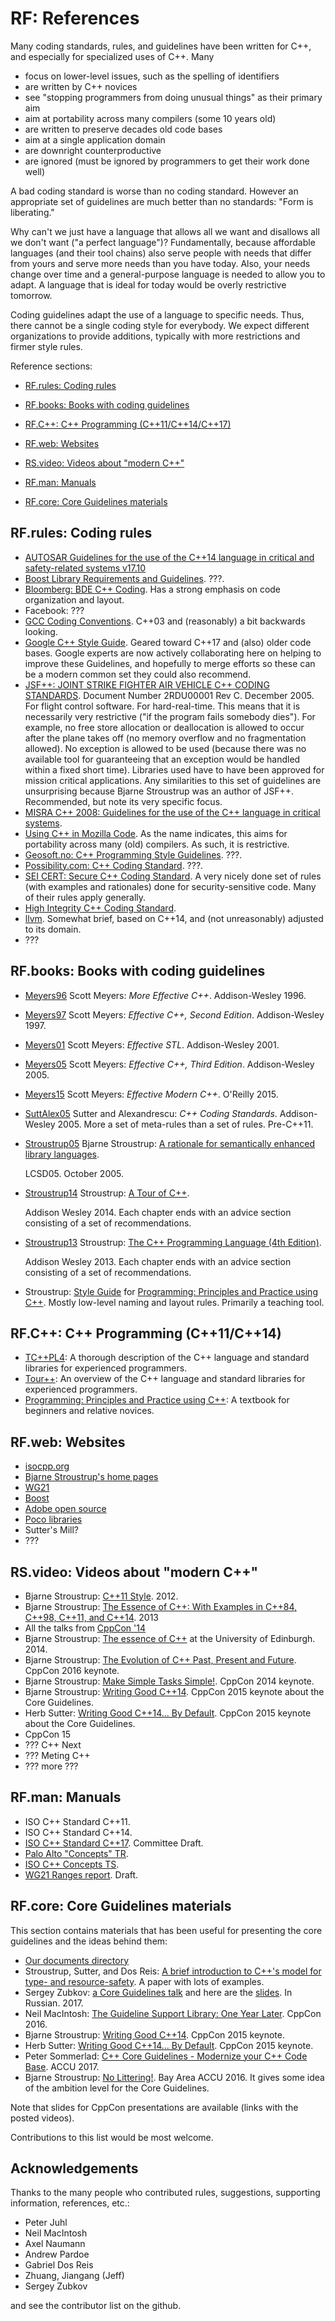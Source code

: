# <a href="#" name="S-references"></a>RF: References

Many coding standards, rules, and guidelines have been written for C++, and especially for specialized uses of C++.
Many

* focus on lower-level issues, such as the spelling of identifiers
* are written by C++ novices
* see "stopping programmers from doing unusual things" as their primary aim
* aim at portability across many compilers (some 10 years old)
* are written to preserve decades old code bases
* aim at a single application domain
* are downright counterproductive
* are ignored (must be ignored by programmers to get their work done well)

A bad coding standard is worse than no coding standard.
However an appropriate set of guidelines are much better than no standards: "Form is liberating."

Why can't we just have a language that allows all we want and disallows all we don't want ("a perfect language")?
Fundamentally, because affordable languages (and their tool chains) also serve people with needs that differ from yours and serve more needs than you have today.
Also, your needs change over time and a general-purpose language is needed to allow you to adapt.
A language that is ideal for today would be overly restrictive tomorrow.

Coding guidelines adapt the use of a language to specific needs.
Thus, there cannot be a single coding style for everybody.
We expect different organizations to provide additions, typically with more restrictions and firmer style rules.

Reference sections:

* [RF.rules: Coding rules](/references#SS-rules)

* [RF.books: Books with coding guidelines](/references#SS-books)

* [RF.C++: C++ Programming (C++11/C++14/C++17)](/references#SS-Cplusplus)

* [RF.web: Websites](/references#SS-web)

* [RS.video: Videos about "modern C++"](/references#SS-vid)

* [RF.man: Manuals](/references#SS-man)

* [RF.core: Core Guidelines materials](/references#SS-core)


## <a href="#" name="SS-rules"></a>RF.rules: Coding rules

* [AUTOSAR Guidelines for the use of the C++14 language in critical and safety-related systems v17.10](https://www.autosar.org/fileadmin/user_upload/standards/adaptive/17-10/AUTOSAR_RS_CPP14Guidelines.pdf)
* [Boost Library Requirements and Guidelines](http://www.boost.org/development/requirements.html).
  ???.
* [Bloomberg: BDE C++ Coding](https://github.com/bloomberg/bde/wiki/CodingStandards.pdf).
  Has a strong emphasis on code organization and layout.
* Facebook: ???
* [GCC Coding Conventions](https://gcc.gnu.org/codingconventions.html).
  C++03 and (reasonably) a bit backwards looking.
* [Google C++ Style Guide](https://google.github.io/styleguide/cppguide.html).
  Geared toward C++17 and (also) older code bases. Google experts are now actively collaborating here on helping to improve these Guidelines, and hopefully to merge efforts so these can be a modern common set they could also recommend.
* [JSF++: JOINT STRIKE FIGHTER AIR VEHICLE C++ CODING STANDARDS](http://www.stroustrup.com/JSF-AV-rules.pdf).
  Document Number 2RDU00001 Rev C. December 2005.
  For flight control software.
  For hard-real-time.
  This means that it is necessarily very restrictive ("if the program fails somebody dies").
  For example, no free store allocation or deallocation is allowed to occur after the plane takes off (no memory overflow and no fragmentation allowed).
  No exception is allowed to be used (because there was no available tool for guaranteeing that an exception would be handled within a fixed short time).
  Libraries used have to have been approved for mission critical applications.
  Any similarities to this set of guidelines are unsurprising because Bjarne Stroustrup was an author of JSF++.
  Recommended, but note its very specific focus.
* [MISRA C++ 2008: Guidelines for the use of the C++ language in critical systems](https://www.misra.org.uk/Buyonline/tabid/58/Default.aspx).
* [Using C++ in Mozilla Code](https://firefox-source-docs.mozilla.org/code-quality/coding-style/using_cxx_in_firefox_code.html).
  As the name indicates, this aims for portability across many (old) compilers.
  As such, it is restrictive.
* [Geosoft.no: C++ Programming Style Guidelines](http://geosoft.no/development/cppstyle.html).
  ???.
* [Possibility.com: C++ Coding Standard](http://www.possibility.com/Cpp/CppCodingStandard.html).
  ???.
* [SEI CERT: Secure C++ Coding Standard](https://www.securecoding.cert.org/confluence/pages/viewpage.action?pageId=637).
  A very nicely done set of rules (with examples and rationales) done for security-sensitive code.
  Many of their rules apply generally.
* [High Integrity C++ Coding Standard](http://www.codingstandard.com/).
* [llvm](http://llvm.org/docs/CodingStandards.html).
  Somewhat brief, based on C++14, and (not unreasonably) adjusted to its domain.
* ???

## <a href="#" name="SS-books"></a>RF.books: Books with coding guidelines

* [Meyers96](/unclassified#Meyers96) Scott Meyers: *More Effective C++*. Addison-Wesley 1996.

* [Meyers97](/unclassified#Meyers97) Scott Meyers: *Effective C++, Second Edition*. Addison-Wesley 1997.

* [Meyers01](/unclassified#Meyers01) Scott Meyers: *Effective STL*. Addison-Wesley 2001.

* [Meyers05](/unclassified#Meyers05) Scott Meyers: *Effective C++, Third Edition*. Addison-Wesley 2005.

* [Meyers15](/unclassified#Meyers15) Scott Meyers: *Effective Modern C++*. O'Reilly 2015.

* [SuttAlex05](/unclassified#SuttAlex05) Sutter and Alexandrescu: *C++ Coding Standards*. Addison-Wesley 2005. More a set of meta-rules than a set of rules. Pre-C++11.

* [Stroustrup05](/unclassified#Stroustrup05) Bjarne Stroustrup: [A rationale for semantically enhanced library languages](http://www.stroustrup.com/SELLrationale.pdf).

  LCSD05. October 2005.
* [Stroustrup14](/unclassified#Stroustrup05) Stroustrup: [A Tour of C++](http://www.stroustrup.com/Tour.html).

  Addison Wesley 2014.
  Each chapter ends with an advice section consisting of a set of recommendations.
* [Stroustrup13](/unclassified#Stroustrup13) Stroustrup: [The C++ Programming Language (4th Edition)](http://www.stroustrup.com/4th.html).

  Addison Wesley 2013.
  Each chapter ends with an advice section consisting of a set of recommendations.
* Stroustrup: [Style Guide](http://www.stroustrup.com/Programming/PPP-style.pdf)
  for [Programming: Principles and Practice using C++](http://www.stroustrup.com/programming.html).
  Mostly low-level naming and layout rules.
  Primarily a teaching tool.

## <a href="#" name="SS-Cplusplus"></a>RF.C++: C++ Programming (C++11/C++14)

* [TC++PL4](http://www.stroustrup.com/4th.html):
A thorough description of the C++ language and standard libraries for experienced programmers.
* [Tour++](http://www.stroustrup.com/Tour.html):
An overview of the C++ language and standard libraries for experienced programmers.
* [Programming: Principles and Practice using C++](http://www.stroustrup.com/programming.html):
A textbook for beginners and relative novices.

## <a href="#" name="SS-web"></a>RF.web: Websites

* [isocpp.org](https://isocpp.org)
* [Bjarne Stroustrup's home pages](http://www.stroustrup.com)
* [WG21](http://www.open-std.org/jtc1/sc22/wg21/)
* [Boost](http://www.boost.org)<a href="#" name="Boost"></a>
* [Adobe open source](http://www.adobe.com/open-source.html)
* [Poco libraries](http://pocoproject.org/)
* Sutter's Mill?
* ???

## <a href="#" name="SS-vid"></a>RS.video: Videos about "modern C++"

* Bjarne Stroustrup: [C++11 Style](http://channel9.msdn.com/Events/GoingNative/GoingNative-2012/Keynote-Bjarne-Stroustrup-Cpp11-Style). 2012.
* Bjarne Stroustrup: [The Essence of C++: With Examples in C++84, C++98, C++11, and C++14](http://channel9.msdn.com/Events/GoingNative/2013/Opening-Keynote-Bjarne-Stroustrup). 2013
* All the talks from [CppCon '14](https://isocpp.org/blog/2014/11/cppcon-videos-c9)
* Bjarne Stroustrup: [The essence of C++](https://www.youtube.com/watch?v=86xWVb4XIyE) at the University of Edinburgh. 2014.
* Bjarne Stroustrup: [The Evolution of C++ Past, Present and Future](https://www.youtube.com/watch?v=_wzc7a3McOs). CppCon 2016 keynote.
* Bjarne Stroustrup: [Make Simple Tasks Simple!](https://www.youtube.com/watch?v=nesCaocNjtQ). CppCon 2014 keynote.
* Bjarne Stroustrup: [Writing Good C++14](https://www.youtube.com/watch?v=1OEu9C51K2A). CppCon 2015 keynote about the Core Guidelines.
* Herb Sutter: [Writing Good C++14... By Default](https://www.youtube.com/watch?v=hEx5DNLWGgA). CppCon 2015 keynote about the Core Guidelines.
* CppCon 15
* ??? C++ Next
* ??? Meting C++
* ??? more ???

## <a href="#" name="SS-man"></a>RF.man: Manuals

* ISO C++ Standard C++11.
* ISO C++ Standard C++14.
* [ISO C++ Standard C++17](http://www.open-std.org/jtc1/sc22/wg21/docs/papers/2016/n4606.pdf). Committee Draft.
* [Palo Alto "Concepts" TR](http://www.open-std.org/jtc1/sc22/wg21/docs/papers/2012/n3351.pdf).
* [ISO C++ Concepts TS](http://www.open-std.org/jtc1/sc22/wg21/docs/papers/2015/n4553.pdf).
* [WG21 Ranges report](http://www.open-std.org/jtc1/sc22/wg21/docs/papers/2016/n4569.pdf). Draft.


## <a href="#" name="SS-core"></a>RF.core: Core Guidelines materials

This section contains materials that has been useful for presenting the core guidelines and the ideas behind them:

* [Our documents directory](https://github.com/isocpp/CppCoreGuidelines/tree/master/docs)
* Stroustrup, Sutter, and Dos Reis: [A brief introduction to C++'s model for type- and resource-safety](http://www.stroustrup.com/resource-model.pdf). A paper with lots of examples.
* Sergey Zubkov: [a Core Guidelines talk](https://www.youtube.com/watch?v=DyLwdl_6vmU)
and here are the [slides](http://2017.cppconf.ru/talks/sergey-zubkov). In Russian. 2017.
* Neil MacIntosh: [The Guideline Support Library: One Year Later](https://www.youtube.com/watch?v=_GhNnCuaEjo). CppCon 2016.
* Bjarne Stroustrup: [Writing Good C++14](https://www.youtube.com/watch?v=1OEu9C51K2A). CppCon 2015 keynote.
* Herb Sutter: [Writing Good C++14... By Default](https://www.youtube.com/watch?v=hEx5DNLWGgA). CppCon 2015 keynote.
* Peter Sommerlad: [C++ Core Guidelines - Modernize your C++ Code Base](https://www.youtube.com/watch?v=fQ926v4ZzAM). ACCU 2017.
* Bjarne Stroustrup: [No Littering!](https://www.youtube.com/watch?v=01zI9kV4h8c). Bay Area ACCU 2016.
It gives some idea of the ambition level for the Core Guidelines.

Note that slides for CppCon presentations are available (links with the posted videos).

Contributions to this list would be most welcome.

## <a href="#" name="SS-ack"></a>Acknowledgements

Thanks to the many people who contributed rules, suggestions, supporting information, references, etc.:

* Peter Juhl
* Neil MacIntosh
* Axel Naumann
* Andrew Pardoe
* Gabriel Dos Reis
* Zhuang, Jiangang (Jeff)
* Sergey Zubkov

and see the contributor list on the github.

